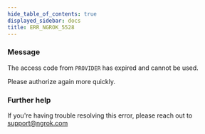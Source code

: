 ```yaml
---
hide_table_of_contents: true
displayed_sidebar: docs
title: ERR_NGROK_5528
---
```


### Message

The access code from `PROVIDER` has expired and cannot be used.

Please authorize again more quickly.

### Further help

If you're having trouble resolving this error, please reach out to [support@ngrok.com](mailto:support@ngrok.com?subject=Help%20with%20ERR_NGROK_5528)
